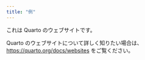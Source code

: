 ```yaml
---
title: "例"
---
```


これは Quarto のウェブサイトです。

Quarto のウェブサイトについて詳しく知りたい場合は、<https://quarto.org/docs/websites> をご覧ください。
